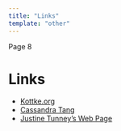 ```yaml
---
title: "Links"
template: "other"
---
```


Page 8
# Links

- [Kottke.org](https://kottke.org/)
- [Cassandra Tang](https://www.cassandratang.com/)
- [Justine Tunney’s Web Page](https://justine.lol/)
